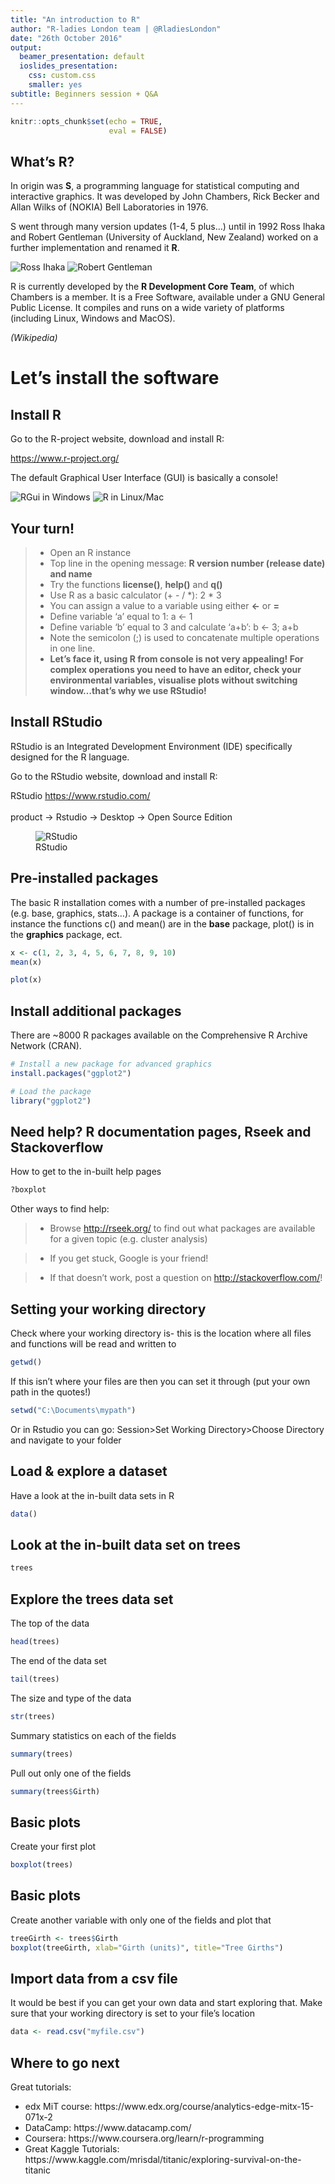 ```yaml
---
title: "An introduction to R"
author: "R-ladies London team | @RladiesLondon"
date: "26th October 2016"
output:
  beamer_presentation: default
  ioslides_presentation:
    css: custom.css
    smaller: yes
subtitle: Beginners session + Q&A
---
```


```r
knitr::opts_chunk$set(echo = TRUE, 
                      eval = FALSE)
```

## What's R?

In origin was __S__, a programming language for statistical computing and interactive graphics. It was developed by John Chambers, Rick Becker and Allan Wilks of (NOKIA) Bell Laboratories in 1976. 

<!--- At that time statistical computing was done by directly calling Fortran subroutines; however, S was designed to offer an alternate and more interactive approach. -->

S went through many version updates (1-4, 5 plus...) until in 1992 Ross Ihaka and Robert Gentleman (University of Auckland, New Zealand) worked on a further implementation and renamed it __R__.

![Ross Ihaka](images/Ihaka.png) ![Robert Gentleman](images/Gentleman.png)

<!--- There are some differences (e.g. in S y_2 is equal to y=2, in R y_2 is just a string/object), but much of the code written for S runs unaltered in R. -->

R is currently developed by the __R Development Core Team__, of which Chambers is a member. It is a Free Software, available under a GNU General Public License. It compiles and runs on a wide variety of platforms (including Linux, Windows and MacOS).

<!--- The project was conceived in 1992, with an initial version released in 1995 and a stable beta version in 2000. -->

_(Wikipedia)_

# Let's install the software

## Install R

Go to the R-project website, download and install R: 

[https://www.r-project.org/](https://www.r-project.org/)

The default Graphical User Interface (GUI) is basically a console!

![RGui in Windows](images/Rconsole.png) ![R in Linux/Mac](images/Rlinux.png)

## Your turn!

> - Open an R instance
> - Top line in the opening message: __R version number (release date) and name__
> - Try the functions __license()__, __help()__ and __q()__ 
> - Use R as a basic calculator (+ - / \*): 2 \* 3 
> - You can assign a value to a variable using either __<-__ or __=__
> - Define variable 'a' equal to 1: a <- 1
> - Define variable 'b' equal to 3 and calculate 'a+b': b <- 3; a+b
> - Note the semicolon (;) is used to concatenate multiple operations in one line.
> - __Let's face it, using R from console is not very appealing! For complex operations you need to have an editor, check your environmental variables, visualise plots without switching window...that's why we use RStudio!__ 

<!--- Show where to find R version number and name, basic instructions. Point out limitations of using an R console vs an IDE like RStudio. Ctrl-L to clear the console. -->

## Install RStudio

RStudio is an Integrated Development Environment (IDE) specifically designed for the R language.

Go to the RStudio website, download and install R: 

RStudio [https://www.rstudio.com/](https://www.rstudio.com/) <br><br> product -> Rstudio -> Desktop -> Open Source Edition<br>

![RStudio](images/RStudio.png)

## Pre-installed packages

The basic R installation comes with a number of pre-installed packages (e.g. base, graphics, stats...). A package is a container of functions, for instance the functions c() and mean() are in the __base__ package, plot() is in the __graphics__ package, ect.

```r
x <- c(1, 2, 3, 4, 5, 6, 7, 8, 9, 10)
mean(x)

plot(x)
```

## Install additional packages

There are ~8000 R packages available on the Comprehensive R Archive Network (CRAN). 

```r
# Install a new package for advanced graphics
install.packages("ggplot2")

# Load the package
library("ggplot2")
```

## Need help? R documentation pages, Rseek and Stackoverflow

How to get to the in-built help pages
```r
?boxplot 
```

Other ways to find help:

> - Browse [http://rseek.org/](http://rseek.org/) to find out what packages are available for a given topic (e.g. cluster analysis)

> - If you get stuck, Google is your friend!

> - If that doesn't work, post a question on [http://stackoverflow.com/](http://stackoverflow.com/)!

## Setting your working directory

Check where your working directory is- this is the location where all files and functions will be read and written to

```r
getwd()
```

If this isn't where your files are then you can set it through (put your own path in the quotes!)

```r
setwd("C:\Documents\mypath") 
```

Or in Rstudio you can go: Session>Set Working Directory>Choose Directory and navigate to your folder

## Load & explore a dataset

Have a look at the in-built data sets in R
```r
data()
```

## Look at the in-built data set on trees

```r
trees
```

## Explore the trees data set

The top of the data 
```r
head(trees)
```

The end of the data set 
```r
tail(trees) 
```

The size and type of the data 
```r
str(trees) 
```

Summary statistics on each of the fields 
```r
summary(trees) 
```

Pull out only one of the fields 
```r
summary(trees$Girth) 
```

## Basic plots

Create your first plot
```r
boxplot(trees)
```

## Basic plots

Create another variable with only one of the fields and plot that
```r
treeGirth <- trees$Girth
boxplot(treeGirth, xlab="Girth (units)", title="Tree Girths")
```

## Import data from a csv file

It would be best if you can get your own data and start exploring that.
Make sure that your working directory is set to your file's location
```r
data <- read.csv("myfile.csv")
```

## Where to go next

Great tutorials:

- edx MiT course: https://www.edx.org/course/analytics-edge-mitx-15-071x-2
- DataCamp: https://www.datacamp.com/
- Coursera: https://www.coursera.org/learn/r-programming
- Great Kaggle Tutorials: https://www.kaggle.com/mrisdal/titanic/exploring-survival-on-the-titanic

